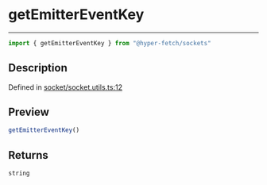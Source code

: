 

# getEmitterEventKey

<div class="api-docs__separator" data-reactroot="">

---

</div><div class="api-docs__import" data-reactroot="">

```ts
import { getEmitterEventKey } from "@hyper-fetch/sockets"
```

</div><div class="api-docs__section">

## Description

</div><div class="api-docs__description"><span class="api-docs__do-not-parse">



</span></div><p class="api-docs__definition">

Defined in [socket/socket.utils.ts:12](https://github.com/BetterTyped/hyper-fetch/blob/c44d728f/packages/sockets/src/socket/socket.utils.ts#L12)

</p><div class="api-docs__section">

## Preview

</div><div class="api-docs__preview fn">

```ts
getEmitterEventKey()
```

</div><div class="api-docs__section">

## Returns

</div><div class="api-docs__returns">

```ts
string
```

</div>